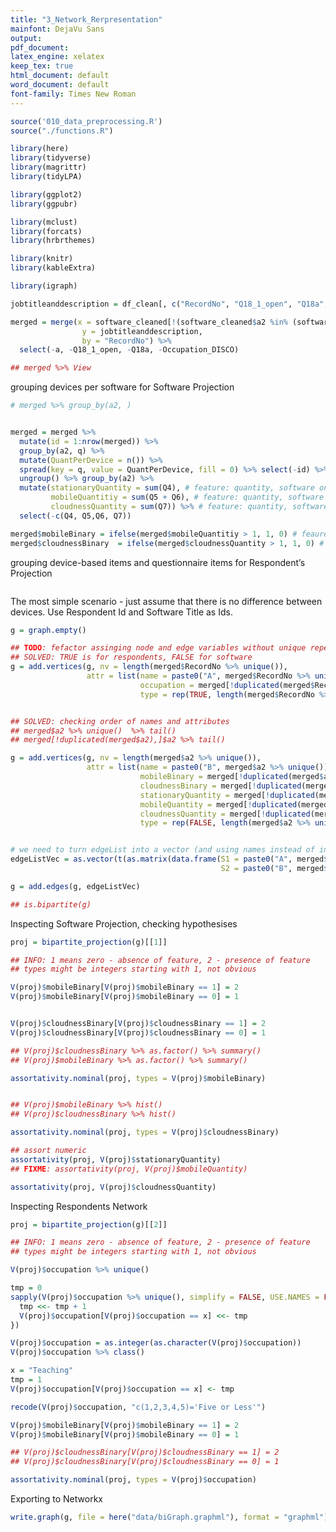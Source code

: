 ```yaml
---
title: "3_Network_Rerpresentation"
mainfont: DejaVu Sans
output:
pdf_document:
latex_engine: xelatex
keep_tex: true
html_document: default
word_document: default
font-family: Times New Roman
---
```


```r

source('010_data_preprocessing.R')
source("./functions.R")

library(here)
library(tidyverse)
library(magrittr)
library(tidyLPA)

library(ggplot2)
library(ggpubr)

library(mclust)
library(forcats)
library(hrbrthemes)

library(knitr)
library(kableExtra)

library(igraph)

```

```r

jobtitleanddescription = df_clean[, c("RecordNo", "Q18_1_open", "Q18a", "Occupation_DISCO", "Occupation")]

merged = merge(x = software_cleaned[!(software_cleaned$a2 %in% (software_aggregated %>% top_n(9, n) %$% a2)),], # throwing away top 9
                y = jobtitleanddescription,
                by = "RecordNo") %>%
  select(-a, -Q18_1_open, -Q18a, -Occupation_DISCO)

## merged %>% View


```


grouping devices per software for Software Projection

```r

# merged %>% group_by(a2, )


merged = merged %>%
  mutate(id = 1:nrow(merged)) %>% 
  group_by(a2, q) %>%
  mutate(QuantPerDevice = n()) %>% 
  spread(key = q, value = QuantPerDevice, fill = 0) %>% select(-id) %>%
  ungroup() %>% group_by(a2) %>% 
  mutate(stationaryQuantity = sum(Q4), # feature: quantity, software on desktop/laptop
         mobileQuantitiy = sum(Q5 + Q6), # feature: quantity, software on mobile/laptop devices
         cloudnessQuantity = sum(Q7)) %>% # feature: quantity, software is used on the web (cloud)
  select(-c(Q4, Q5,Q6, Q7))

merged$mobileBinary = ifelse(merged$mobileQuantitiy > 1, 1, 0) # feaure: whether software is principally used on several devices
merged$cloudnessBinary  = ifelse(merged$cloudnessQuantity > 1, 1, 0) # feature: whether software is principally possess web version

```

grouping device-based items and questionnaire items for Respondent's Projection

```r



```



The most simple scenario - just assume that there is no difference between devices. Use Respondent Id and Software Title as Ids. 

```r

g = graph.empty()

## TODO: fefactor assinging node and edge variables without unique repetition
## SOLVED: TRUE is for respondents, FALSE for software
g = add.vertices(g, nv = length(merged$RecordNo %>% unique()),
                 attr = list(name = paste0("A", merged$RecordNo %>% unique()),
                             occupation = merged[!duplicated(merged$RecordNo),]$Occupation,
                             type = rep(TRUE, length(merged$RecordNo %>% unique()))))


## SOLVED: checking order of names and attributes
## merged$a2 %>% unique()  %>% tail()
## merged[!duplicated(merged$a2),]$a2 %>% tail()

g = add.vertices(g, nv = length(merged$a2 %>% unique()),
                 attr = list(name = paste0("B", merged$a2 %>% unique()),
                             mobileBinary = merged[!duplicated(merged$a2),]$mobileBinary, ## assigning mobileBinary variable
                             cloudnessBinary = merged[!duplicated(merged$a2),]$cloudnessBinary,
                             stationaryQuantity = merged[!duplicated(merged$a2),]$stationaryQuantity,
                             mobileQuantity = merged[!duplicated(merged$a2),]$mobileQuantitiy,
                             cloudnessQuantity = merged[!duplicated(merged$a2),]$cloudnessQuantity,
                             type = rep(FALSE, length(merged$a2 %>% unique()))))


# we need to turn edgeList into a vector (and using names instead of indexes)
edgeListVec = as.vector(t(as.matrix(data.frame(S1 = paste0("A", merged$RecordNo),
                                               S2 = paste0("B", merged$a2)))))

g = add.edges(g, edgeListVec)

## is.bipartite(g)

```

Inspecting Software Projection, checking hypothesises

```r

proj = bipartite_projection(g)[[1]]

## INFO: 1 means zero - absence of feature, 2 - presence of feature
## types might be integers starting with 1, not obvious

V(proj)$mobileBinary[V(proj)$mobileBinary == 1] = 2
V(proj)$mobileBinary[V(proj)$mobileBinary == 0] = 1


V(proj)$cloudnessBinary[V(proj)$cloudnessBinary == 1] = 2
V(proj)$cloudnessBinary[V(proj)$cloudnessBinary == 0] = 1

## V(proj)$cloudnessBinary %>% as.factor() %>% summary()
## V(proj)$mobileBinary %>% as.factor() %>% summary()

assortativity.nominal(proj, types = V(proj)$mobileBinary)


## V(proj)$mobileBinary %>% hist()
## V(proj)$cloudnessBinary %>% hist()

assortativity.nominal(proj, types = V(proj)$cloudnessBinary)

## assort numeric
assortativity(proj, V(proj)$stationaryQuantity)
## FIXME: assortativity(proj, V(proj)$mobileQuantity)

assortativity(proj, V(proj)$cloudnessQuantity)

```

Inspecting Respondents Network

```r

proj = bipartite_projection(g)[[2]]

## INFO: 1 means zero - absence of feature, 2 - presence of feature
## types might be integers starting with 1, not obvious

V(proj)$occupation %>% unique()

tmp = 0
sapply(V(proj)$occupation %>% unique(), simplify = FALSE, USE.NAMES = FALSE,  function(x) {
  tmp <<- tmp + 1
  V(proj)$occupation[V(proj)$occupation == x] <<- tmp
})

V(proj)$occupation = as.integer(as.character(V(proj)$occupation))
V(proj)$occupation %>% class()

x = "Teaching"
tmp = 1
V(proj)$occupation[V(proj)$occupation == x] <- tmp

recode(V(proj)$occupation, "c(1,2,3,4,5)='Five or Less'")

V(proj)$mobileBinary[V(proj)$mobileBinary == 1] = 2
V(proj)$mobileBinary[V(proj)$mobileBinary == 0] = 1

## V(proj)$cloudnessBinary[V(proj)$cloudnessBinary == 1] = 2
## V(proj)$cloudnessBinary[V(proj)$cloudnessBinary == 0] = 1

assortativity.nominal(proj, types = V(proj)$occupation)


```



Exporting to Networkx

```r

write.graph(g, file = here("data/biGraph.graphml"), format = "graphml")

```
